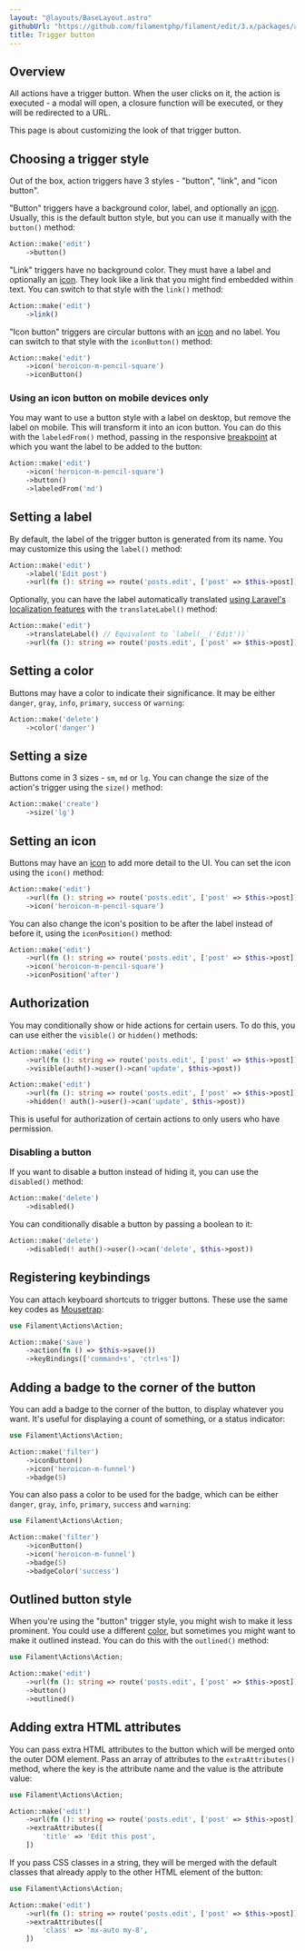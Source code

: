 ```yaml
---
layout: "@layouts/BaseLayout.astro"
githubUrl: "https://github.com/filamentphp/filament/edit/3.x/packages/actions/docs/03-trigger-button.md"
title: Trigger button
---
```


## Overview

All actions have a trigger button. When the user clicks on it, the action is executed - a modal will open, a closure function will be executed, or they will be redirected to a URL.

This page is about customizing the look of that trigger button.

## Choosing a trigger style

Out of the box, action triggers have 3 styles - "button", "link", and "icon button".

"Button" triggers have a background color, label, and optionally an [icon](./#setting-an-icon). Usually, this is the default button style, but you can use it manually with the `button()` method:

```php
Action::make('edit')
    ->button()
```

<AutoScreenshot name="actions/trigger-button/button" alt="Button trigger" version="3.x" />

"Link" triggers have no background color. They must have a label and optionally an [icon](./#setting-an-icon). They look like a link that you might find embedded within text. You can switch to that style with the `link()` method:

```php
Action::make('edit')
    ->link()
```

<AutoScreenshot name="actions/trigger-button/link" alt="Link trigger" version="3.x" />

"Icon button" triggers are circular buttons with an [icon](./#setting-an-icon) and no label. You can switch to that style with the `iconButton()` method:

```php
Action::make('edit')
    ->icon('heroicon-m-pencil-square')
    ->iconButton()
```

<AutoScreenshot name="actions/trigger-button/icon-button" alt="Icon button trigger" version="3.x" />

### Using an icon button on mobile devices only

You may want to use a button style with a label on desktop, but remove the label on mobile. This will transform it into an icon button. You can do this with the `labeledFrom()` method, passing in the responsive [breakpoint](https://tailwindcss.com/docs/responsive-design#overview) at which you want the label to be added to the button:

```php
Action::make('edit')
    ->icon('heroicon-m-pencil-square')
    ->button()
    ->labeledFrom('md')
```

## Setting a label

By default, the label of the trigger button is generated from its name. You may customize this using the `label()` method:

```php
Action::make('edit')
    ->label('Edit post')
    ->url(fn (): string => route('posts.edit', ['post' => $this->post]))
```

Optionally, you can have the label automatically translated [using Laravel's localization features](https://laravel.com/docs/localization) with the `translateLabel()` method:

```php
Action::make('edit')
    ->translateLabel() // Equivalent to `label(__('Edit'))`
    ->url(fn (): string => route('posts.edit', ['post' => $this->post]))
```

## Setting a color

Buttons may have a color to indicate their significance. It may be either `danger`, `gray`, `info`, `primary`, `success` or `warning`:

```php
Action::make('delete')
    ->color('danger')
```

<AutoScreenshot name="actions/trigger-button/danger" alt="Red trigger" version="3.x" />

## Setting a size

Buttons come in 3 sizes - `sm`, `md` or `lg`. You can change the size of the action's trigger using the `size()` method:

```php
Action::make('create')
    ->size('lg')
```

<AutoScreenshot name="actions/trigger-button/large" alt="Large trigger" version="3.x" />

## Setting an icon

Buttons may have an [icon](https://blade-ui-kit.com/blade-icons?set=1#search) to add more detail to the UI. You can set the icon using the `icon()` method:

```php
Action::make('edit')
    ->url(fn (): string => route('posts.edit', ['post' => $this->post]))
    ->icon('heroicon-m-pencil-square')
```

<AutoScreenshot name="actions/trigger-button/icon" alt="Trigger with icon" version="3.x" />

You can also change the icon's position to be after the label instead of before it, using the `iconPosition()` method:

```php
Action::make('edit')
    ->url(fn (): string => route('posts.edit', ['post' => $this->post]))
    ->icon('heroicon-m-pencil-square')
    ->iconPosition('after')
```

<AutoScreenshot name="actions/trigger-button/icon-after" alt="Trigger with icon after the label" version="3.x" />

## Authorization

You may conditionally show or hide actions for certain users. To do this, you can use either the `visible()` or `hidden()` methods:

```php
Action::make('edit')
    ->url(fn (): string => route('posts.edit', ['post' => $this->post]))
    ->visible(auth()->user()->can('update', $this->post))

Action::make('edit')
    ->url(fn (): string => route('posts.edit', ['post' => $this->post]))
    ->hidden(! auth()->user()->can('update', $this->post))
```

This is useful for authorization of certain actions to only users who have permission.

### Disabling a button

If you want to disable a button instead of hiding it, you can use the `disabled()` method:

```php
Action::make('delete')
    ->disabled()
```

You can conditionally disable a button by passing a boolean to it:

```php
Action::make('delete')
    ->disabled(! auth()->user()->can('delete', $this->post))
```

## Registering keybindings

You can attach keyboard shortcuts to trigger buttons. These use the same key codes as [Mousetrap](https://craig.is/killing/mice):

```php
use Filament\Actions\Action;

Action::make('save')
    ->action(fn () => $this->save())
    ->keyBindings(['command+s', 'ctrl+s'])
```

## Adding a badge to the corner of the button

You can add a badge to the corner of the button, to display whatever you want. It's useful for displaying a count of something, or a status indicator:

```php
use Filament\Actions\Action;

Action::make('filter')
    ->iconButton()
    ->icon('heroicon-m-funnel')
    ->badge(5)
```

<AutoScreenshot name="actions/trigger-button/badge" alt="Trigger with badge" version="3.x" />

You can also pass a color to be used for the badge, which can be either `danger`, `gray`, `info`, `primary`, `success` and `warning`:

```php
use Filament\Actions\Action;

Action::make('filter')
    ->iconButton()
    ->icon('heroicon-m-funnel')
    ->badge(5)
    ->badgeColor('success')
```

<AutoScreenshot name="actions/trigger-button/success-badge" alt="Trigger with green badge" version="3.x" />

## Outlined button style

When you're using the "button" trigger style, you might wish to make it less prominent. You could use a different [color](./#setting-a-color), but sometimes you might want to make it outlined instead. You can do this with the `outlined()` method:

```php
use Filament\Actions\Action;

Action::make('edit')
    ->url(fn (): string => route('posts.edit', ['post' => $this->post]))
    ->button()
    ->outlined()
```

<AutoScreenshot name="actions/trigger-button/outlined" alt="Outlined trigger button" version="3.x" />

## Adding extra HTML attributes

You can pass extra HTML attributes to the button which will be merged onto the outer DOM element. Pass an array of attributes to the `extraAttributes()` method, where the key is the attribute name and the value is the attribute value:

```php
use Filament\Actions\Action;

Action::make('edit')
    ->url(fn (): string => route('posts.edit', ['post' => $this->post]))
    ->extraAttributes([
        'title' => 'Edit this post',
    ])
```

If you pass CSS classes in a string, they will be merged with the default classes that already apply to the other HTML element of the button:

```php
use Filament\Actions\Action;

Action::make('edit')
    ->url(fn (): string => route('posts.edit', ['post' => $this->post]))
    ->extraAttributes([
        'class' => 'mx-auto my-8',
    ])
```
